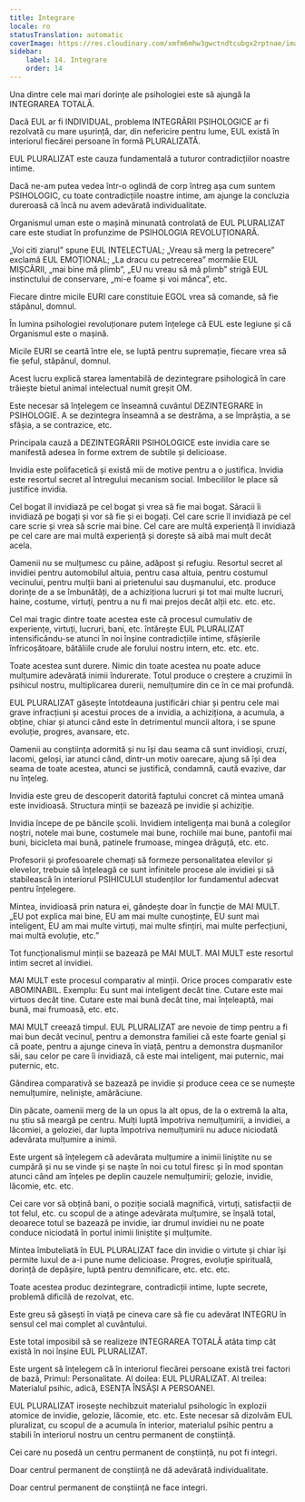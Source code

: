 ```yaml
---
title: Integrare
locale: ro
statusTranslation: automatic
coverImage: https://res.cloudinary.com/xmfm6mhw3gwctndtcubgx2rptnae/image/upload/v1740337243/small_cover_educacion_fundamental_a051170f1c.webp
sidebar:
    label: 14. Integrare
    order: 14
---
```

Una dintre cele mai mari dorințe ale psihologiei este să ajungă la INTEGRAREA TOTALĂ.

Dacă EUL ar fi INDIVIDUAL, problema INTEGRĂRII PSIHOLOGICE ar fi rezolvată cu mare ușurință, dar, din nefericire pentru lume, EUL există în interiorul fiecărei persoane în formă PLURALIZATĂ.

EUL PLURALIZAT este cauza fundamentală a tuturor contradicțiilor noastre intime.

Dacă ne-am putea vedea într-o oglindă de corp întreg așa cum suntem PSIHOLOGIC, cu toate contradicțiile noastre intime, am ajunge la concluzia dureroasă că încă nu avem adevărată individualitate.

Organismul uman este o mașină minunată controlată de EUL PLURALIZAT care este studiat în profunzime de PSIHOLOGIA REVOLUȚIONARĂ.

„Voi citi ziarul” spune EUL INTELECTUAL; „Vreau să merg la petrecere” exclamă EUL EMOȚIONAL; „La dracu cu petrecerea” mormăie EUL MIȘCĂRII, „mai bine mă plimb”, „EU nu vreau să mă plimb” strigă EUL instinctului de conservare, „mi-e foame și voi mânca”, etc.

Fiecare dintre micile EURI care constituie EGOL vrea să comande, să fie stăpânul, domnul.

În lumina psihologiei revoluționare putem înțelege că EUL este legiune și că Organismul este o mașină.

Micile EURI se ceartă între ele, se luptă pentru supremație, fiecare vrea să fie șeful, stăpânul, domnul.

Acest lucru explică starea lamentabilă de dezintegrare psihologică în care trăiește bietul animal intelectual numit greșit OM.

Este necesar să înțelegem ce înseamnă cuvântul DEZINTEGRARE în PSIHOLOGIE. A se dezintegra înseamnă a se destrăma, a se împrăștia, a se sfâșia, a se contrazice, etc.

Principala cauză a DEZINTEGRĂRII PSIHOLOGICE este invidia care se manifestă adesea în forme extrem de subtile și delicioase.

Invidia este polifacetică și există mii de motive pentru a o justifica. Invidia este resortul secret al întregului mecanism social. Imbecililor le place să justifice invidia.

Cel bogat îl invidiază pe cel bogat și vrea să fie mai bogat. Săracii îi invidiază pe bogați și vor să fie și ei bogați. Cel care scrie îl invidiază pe cel care scrie și vrea să scrie mai bine. Cel care are multă experiență îl invidiază pe cel care are mai multă experiență și dorește să aibă mai mult decât acela.

Oamenii nu se mulțumesc cu pâine, adăpost și refugiu. Resortul secret al invidiei pentru automobilul altuia, pentru casa altuia, pentru costumul vecinului, pentru mulții bani ai prietenului sau dușmanului, etc. produce dorințe de a se îmbunătăți, de a achiziționa lucruri și tot mai multe lucruri, haine, costume, virtuți, pentru a nu fi mai prejos decât alții etc. etc. etc.

Cel mai tragic dintre toate acestea este că procesul cumulativ de experiențe, virtuți, lucruri, bani, etc. întărește EUL PLURALIZAT intensificându-se atunci în noi înșine contradicțiile intime, sfâșierile înfricoșătoare, bătăliile crude ale forului nostru intern, etc. etc. etc.

Toate acestea sunt durere. Nimic din toate acestea nu poate aduce mulțumire adevărată inimii îndurerate. Totul produce o creștere a cruzimii în psihicul nostru, multiplicarea durerii, nemulțumire din ce în ce mai profundă.

EUL PLURALIZAT găsește întotdeauna justificări chiar și pentru cele mai grave infracțiuni și acestui proces de a invidia, a achiziționa, a acumula, a obține, chiar și atunci când este în detrimentul muncii altora, i se spune evoluție, progres, avansare, etc.

Oamenii au conștiința adormită și nu își dau seama că sunt invidioși, cruzi, lacomi, geloși, iar atunci când, dintr-un motiv oarecare, ajung să își dea seama de toate acestea, atunci se justifică, condamnă, caută evazive, dar nu înțeleg.

Invidia este greu de descoperit datorită faptului concret că mintea umană este invidioasă. Structura minții se bazează pe invidie și achiziție.

Invidia începe de pe băncile școlii. Invidiem inteligența mai bună a colegilor noștri, notele mai bune, costumele mai bune, rochiile mai bune, pantofii mai buni, bicicleta mai bună, patinele frumoase, mingea drăguță, etc. etc.

Profesorii și profesoarele chemați să formeze personalitatea elevilor și elevelor, trebuie să înțeleagă ce sunt infinitele procese ale invidiei și să stabilească în interiorul PSIHICULUI studenților lor fundamentul adecvat pentru înțelegere.

Mintea, invidioasă prin natura ei, gândește doar în funcție de MAI MULT. „EU pot explica mai bine, EU am mai multe cunoștințe, EU sunt mai inteligent, EU am mai multe virtuți, mai multe sfințiri, mai multe perfecțiuni, mai multă evoluție, etc.”

Tot funcționalismul minții se bazează pe MAI MULT. MAI MULT este resortul intim secret al invidiei.

MAI MULT este procesul comparativ al minții. Orice proces comparativ este ABOMINABIL. Exemplu: Eu sunt mai inteligent decât tine. Cutare este mai virtuos decât tine. Cutare este mai bună decât tine, mai înțeleaptă, mai bună, mai frumoasă, etc. etc.

MAI MULT creează timpul. EUL PLURALIZAT are nevoie de timp pentru a fi mai bun decât vecinul, pentru a demonstra familiei că este foarte genial și că poate, pentru a ajunge cineva în viață, pentru a demonstra dușmanilor săi, sau celor pe care îi invidiază, că este mai inteligent, mai puternic, mai puternic, etc.

Gândirea comparativă se bazează pe invidie și produce ceea ce se numește nemulțumire, neliniște, amărăciune.

Din păcate, oamenii merg de la un opus la alt opus, de la o extremă la alta, nu știu să meargă pe centru. Mulți luptă împotriva nemulțumirii, a invidiei, a lăcomiei, a geloziei, dar lupta împotriva nemulțumirii nu aduce niciodată adevărata mulțumire a inimii.

Este urgent să înțelegem că adevărata mulțumire a inimii liniștite nu se cumpără și nu se vinde și se naște în noi cu totul firesc și în mod spontan atunci când am înțeles pe deplin cauzele nemulțumirii; gelozie, invidie, lăcomie, etc. etc.

Cei care vor să obțină bani, o poziție socială magnifică, virtuți, satisfacții de tot felul, etc. cu scopul de a atinge adevărata mulțumire, se înșală total, deoarece totul se bazează pe invidie, iar drumul invidiei nu ne poate conduce niciodată în portul inimii liniștite și mulțumite.

Mintea îmbuteliată în EUL PLURALIZAT face din invidie o virtute și chiar își permite luxul de a-i pune nume delicioase. Progres, evoluție spirituală, dorință de depășire, luptă pentru demnificare, etc. etc. etc.

Toate acestea produc dezintegrare, contradicții intime, lupte secrete, problemă dificilă de rezolvat, etc.

Este greu să găsești în viață pe cineva care să fie cu adevărat INTEGRU în sensul cel mai complet al cuvântului.

Este total imposibil să se realizeze INTEGRAREA TOTALĂ atâta timp cât există în noi înșine EUL PLURALIZAT.

Este urgent să înțelegem că în interiorul fiecărei persoane există trei factori de bază, Primul: Personalitate. Al doilea: EUL PLURALIZAT. Al treilea: Materialul psihic, adică, ESENȚA ÎNSĂȘI A PERSOANEI.

EUL PLURALIZAT irosește nechibzuit materialul psihologic în explozii atomice de invidie, gelozie, lăcomie, etc. etc. Este necesar să dizolvăm EUL pluralizat, cu scopul de a acumula în interior, materialul psihic pentru a stabili în interiorul nostru un centru permanent de conștiință.

Cei care nu posedă un centru permanent de conștiință, nu pot fi integri.

Doar centrul permanent de conștiință ne dă adevărată individualitate.

Doar centrul permanent de conștiință ne face integri.

